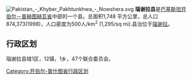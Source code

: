 [[File:Pakistan_-_Khyber_Pakhtunkhwa_-_Nowshera.svg|right]]
'''瑙谢拉县'''是[[巴基斯坦|巴基斯坦]][[开伯尔－普赫图赫瓦省|开伯尔－普赫图赫瓦省]]中部的一个县。总面积1,748 平方公里，总人口874,373(1998)，人口密度为500人/km<sup>2</sup> (1,295/sq mi).县治位于[[瑙谢拉|瑙谢拉]]。

== 行政区划 ==
瑙谢拉县辖1区，12镇，1乡，47个联合委员会。

{{西北边境省行政区划}}

[[Category:开伯尔-普什图省行政区划|Category:开伯尔-普什图省行政区划]]